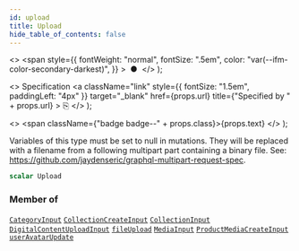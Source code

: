 ```yaml
---
id: upload
title: Upload
hide_table_of_contents: false
---
```


  <>
    <span
      style={{
        fontWeight: "normal",
        fontSize: ".5em",
        color: "var(--ifm-color-secondary-darkest)",
      }}
    >
      &nbsp;●&nbsp;
    </span>
  </>
);

  <>
    Specification
    <a
      className="link"
      style={{ fontSize: "1.5em", paddingLeft: "4px" }}
      target="\_blank"
      href={props.url}
      title={"Specified by " + props.url}
    >
      ⎘
    </a>
  </>
);

  <>
    <span className={"badge badge--" + props.class}>{props.text}</span>
  </>
);

Variables of this type must be set to null in mutations. They will be replaced with a filename from a following multipart part containing a binary file. See: https://github.com/jaydenseric/graphql-multipart-request-spec.

```graphql
scalar Upload
```

### Member of

[`CategoryInput`](../../../api-reference/products/inputs/category-input) <Badge class="secondary" text="input"/><Bullet />[`CollectionCreateInput`](../../../api-reference/products/inputs/collection-create-input) <Badge class="secondary" text="input"/><Bullet />[`CollectionInput`](../../../api-reference/products/inputs/collection-input) <Badge class="secondary" text="input"/><Bullet />[`DigitalContentUploadInput`](../../../api-reference/products/inputs/digital-content-upload-input) <Badge class="secondary" text="input"/><Bullet />[`fileUpload`](../../../api-reference/miscellaneous/mutations/file-upload) <Badge class="secondary" text="mutation"/><Bullet />[`MediaInput`](../../../api-reference/miscellaneous/inputs/media-input) <Badge class="secondary" text="input"/><Bullet />[`ProductMediaCreateInput`](../../../api-reference/products/inputs/product-media-create-input) <Badge class="secondary" text="input"/><Bullet />[`userAvatarUpdate`](../../../api-reference/users/mutations/user-avatar-update) <Badge class="secondary" text="mutation"/>
